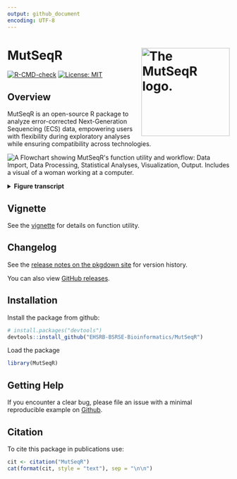 ```yaml
---
output: github_document
encoding: UTF-8
---
```


# MutSeqR <a href="https://ehsrb-bsrse-bioinformatics.github.io/MutSeqR/"><img src="man/figures/MutSeqR_hex_logo.png" align="right" height="138" style="float:right; height:200px;" alt="The MutSeqR logo."></a>

<!-- badges: start -->
  [![R-CMD-check](https://github.com/EHSRB-BSRSE-Bioinformatics/MutSeqR/actions/workflows/R-CMD-check.yaml/badge.svg)](https://github.com/EHSRB-BSRSE-Bioinformatics/MutSeqR/actions/workflows/R-CMD-check.yaml)
  [![License: MIT](https://img.shields.io/badge/license-MIT-blue.svg)](LICENSE)
  <!-- badges: end -->

## Overview
MutSeqR is an open-source R package to analyze error-corrected Next-Generation
Sequencing (ECS) data, empowering users with flexibility during exploratory analyses while ensuring compatibility across technologies.

<img src="man/figures/MutSeqR_overview.png" style="display:block; margin:auto; max-width:100%;" alt="A Flowchart showing MutSeqR's function utility and workflow: Data Import, Data Processing, Statistical Analyses, Visualization, Output. Includes a visual of a woman working at a computer.">

<details>
<summary><strong>
Figure transcript
</strong></summary>
<em>1. Data Import: Imports mutation data into the R environment. Binds data from multiple libraries into a single object. Joins sample and target region metadata to the mutation data. Retrieves trinucleotide context. 2. Data Processing: Calculates mutation frequencies for groups of interest. Calculates frequencies and proportions of mutation subtypes. Optional Variant filtering: eliminates putative germline variants, removes variants outside of specified regions, quality assurance filtering. 3. Statistical Analyses: Generalized linear modeling. Benchmark Dose Modeling. COSMIC signature analysis. Spectra comparison between groups. Unsupervised clustering based on mutation spectra. 4. Visualization: Create figures to display mutation frequencies and the proportions of mutation subtypes. Visualise statistical results. Visualise mutation distribution across genomic loci. View clonal expansion of mutations. 5. Output: Summary report RMarkdown file will faciliatte the generation of results. Output mutation data as VCF. Output sequences in FASTA format. Output spectra data in SigProfiler format. Export results to  Excel workbook.
</em>
</details>

## Vignette

See the [vignette](https://ehsrb-bsrse-bioinformatics.github.io/MutSeqR/articles/MutSeqR_introduction.html#introduction) for details on function utility.

## Changelog

See the [release notes on the pkgdown site](https://ehsrb-bsrse-bioinformatics.github.io/MutSeqR/news/index.html)
for version history.

You can also view [GitHub releases](https://github.com/EHSRB-BSRSE-Bioinformatics/MutSeqR/releases).

## Installation

Install the package from github:

```r
# install.packages("devtools")
devtools::install_github("EHSRB-BSRSE-Bioinformatics/MutSeqR")
```

Load the package
```r
library(MutSeqR)
```

## Getting Help

If you encounter a clear bug, please file an issue with a minimal reproducible example on [Github](https://github.com/EHSRB-BSRSE-Bioinformatics/MutSeqR/issues).

## Citation

To cite this package in publications use:

```r
cit <- citation("MutSeqR")
cat(format(cit, style = "text"), sep = "\n\n")
```